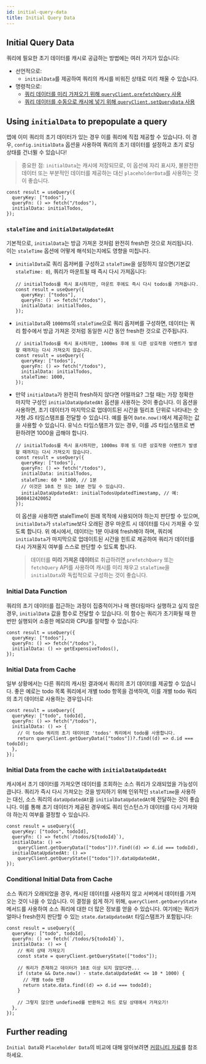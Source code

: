 ```yaml
---
id: initial-query-data
title: Initial Query Data
---
```


## Initial Query Data

쿼리에 필요한 초기 데이터를 캐시로 공급하는 방법에는 여러 가지가 있습니다:

- 선언적으로:
  - `initialData`를 제공하여 쿼리의 캐시를 비워진 상태로 미리 채울 수 있습니다.
- 명령적으로:
  - [쿼리 데이터를 미리 가져오기 위해 `queryClient.prefetchQuery` 사용](../../../react/guides/prefetching)
  - [쿼리 데이터를 수동으로 캐시에 넣기 위해 `queryClient.setQueryData` 사용](../../../react/guides/prefetching)

## Using `initialData` to prepopulate a query

앱에 이미 쿼리의 초기 데이터가 있는 경우 이를 쿼리에 직접 제공할 수 있습니다. 이 경우, `config.initialData` 옵션을 사용하여 쿼리의 초기 데이터를 설정하고 초기 로딩 상태를 건너뛸 수 있습니다!

> 중요한 점: `initialData`는 캐시에 저장되므로, 이 옵션에 자리 표시자, 불완전한 데이터 또는 부분적인 데이터를 제공하는 대신 `placeholderData`를 사용하는 것이 좋습니다.

```tsx
const result = useQuery({
  queryKey: ["todos"],
  queryFn: () => fetch("/todos"),
  initialData: initialTodos,
});
```

### `staleTime` and `initialDataUpdatedAt`

기본적으로, `initialData`는 방금 가져온 것처럼 완전히 fresh한 것으로 처리됩니다. 이는 `staleTime` 옵션에 어떻게 해석되는지에도 영향을 미칩니다.

- `initialData`로 쿼리 옵저버를 구성하고 `staleTime`을 설정하지 않으면(기본값 `staleTime: 0`), 쿼리가 마운트될 때 즉시 다시 가져옵니다:

  ```tsx
  // initialTodos를 즉시 표시하지만, 마운트 후에도 즉시 다시 todos를 가져옵니다.
  const result = useQuery({
    queryKey: ["todos"],
    queryFn: () => fetch("/todos"),
    initialData: initialTodos,
  });
  ```

- `initialData`와 `1000`ms의 `staleTime`으로 쿼리 옵저버를 구성하면, 데이터는 쿼리 함수에서 방금 가져온 것처럼 동일한 시간 동안 fresh한 것으로 간주됩니다.

  ```tsx
  // initialTodos를 즉시 표시하지만, 1000ms 후에 또 다른 상호작용 이벤트가 발생할 때까지는 다시 가져오지 않습니다.
  const result = useQuery({
    queryKey: ["todos"],
    queryFn: () => fetch("/todos"),
    initialData: initialTodos,
    staleTime: 1000,
  });
  ```

- 만약 `initialData`가 완전히 fresh하지 않다면 어떨까요? 그럴 때는 가장 정확한 마지막 구성인 `initialDataUpdatedAt` 옵션을 사용하는 것이 좋습니다. 이 옵션을 사용하면, 초기 데이터가 마지막으로 업데이트된 시간을 밀리초 단위로 나타내는 숫자형 JS 타임스탬프를 전달할 수 있습니다. 예를 들어 `Date.now()`에서 제공하는 값을 사용할 수 있습니다. 유닉스 타임스탬프가 있는 경우, 이를 JS 타임스탬프로 변환하려면 1000을 곱해야 합니다.

  ```tsx
  // initialTodos를 즉시 표시하지만, 1000ms 후에 또 다른 상호작용 이벤트가 발생할 때까지는 다시 가져오지 않습니다.
  const result = useQuery({
    queryKey: ["todos"],
    queryFn: () => fetch("/todos"),
    initialData: initialTodos,
    staleTime: 60 * 1000, // 1분
    // 이것은 10초 전 또는 10분 전일 수 있습니다.
    initialDataUpdatedAt: initialTodosUpdatedTimestamp, // 예: 1608412420052
  });
  ```

  이 옵션을 사용하면 staleTime이 원래 목적에 사용되어야 하는지 판단할 수 있으며, `initialData`가 `staleTime`보다 오래된 경우 마운트 시 데이터를 다시 가져올 수 있도록 합니다. 위 예시에서, 데이터는 1분 이내에 fresh해야 하며, 쿼리에 `initialData`가 마지막으로 업데이트된 시간을 힌트로 제공하여 쿼리가 데이터를 다시 가져올지 여부를 스스로 판단할 수 있도록 합니다.

  > 데이터를 **미리 가져온 데이터**로 취급하려면 `prefetchQuery` 또는 `fetchQuery` API를 사용하여 캐시를 미리 채우고 `staleTime`을 `initialData`와 독립적으로 구성하는 것이 좋습니다.

### Initial Data Function

쿼리의 초기 데이터를 접근하는 과정이 집중적이거나 매 렌더링마다 실행하고 싶지 않은 경우, `initialData` 값을 함수로 전달할 수 있습니다. 이 함수는 쿼리가 초기화될 때 한 번만 실행되어 소중한 메모리와 CPU를 절약할 수 있습니다:

```tsx
const result = useQuery({
  queryKey: ["todos"],
  queryFn: () => fetch("/todos"),
  initialData: () => getExpensiveTodos(),
});
```

### Initial Data from Cache

일부 상황에서는 다른 쿼리의 캐시된 결과에서 쿼리의 초기 데이터를 제공할 수 있습니다. 좋은 예로는 todo 목록 쿼리에서 개별 todo 항목을 검색하여, 이를 개별 todo 쿼리의 초기 데이터로 사용하는 경우입니다:

```tsx
const result = useQuery({
  queryKey: ["todo", todoId],
  queryFn: () => fetch("/todos"),
  initialData: () => {
    // 이 todo 쿼리의 초기 데이터로 'todos' 쿼리에서 todo를 사용합니다.
    return queryClient.getQueryData(["todos"])?.find((d) => d.id === todoId);
  },
});
```

### Initial Data from the cache with `initialDataUpdatedAt`

캐시에서 초기 데이터를 가져오면 데이터를 조회하는 소스 쿼리가 오래되었을 가능성이 큽니다. 쿼리가 즉시 다시 가져오는 것을 방지하기 위해 인위적인 `staleTime`을 사용하는 대신, 소스 쿼리의 `dataUpdatedAt`을 `initialDataUpdatedAt`에 전달하는 것이 좋습니다. 이를 통해 초기 데이터가 제공된 경우에도 쿼리 인스턴스가 데이터를 다시 가져와야 하는지 여부를 결정할 수 있습니다.

```tsx
const result = useQuery({
  queryKey: ["todos", todoId],
  queryFn: () => fetch(`/todos/${todoId}`),
  initialData: () =>
    queryClient.getQueryData(["todos"])?.find((d) => d.id === todoId),
  initialDataUpdatedAt: () =>
    queryClient.getQueryState(["todos"])?.dataUpdatedAt,
});
```

### Conditional Initial Data from Cache

소스 쿼리가 오래되었을 경우, 캐시된 데이터를 사용하지 않고 서버에서 데이터를 가져오는 것이 나을 수 있습니다. 이 결정을 쉽게 하기 위해, `queryClient.getQueryState` 메서드를 사용하여 소스 쿼리에 대한 더 많은 정보를 얻을 수 있습니다. 여기에는 쿼리가 얼마나 fresh한지 판단할 수 있는 `state.dataUpdatedAt` 타임스탬프가 포함됩니다:

```tsx
const result = useQuery({
  queryKey: ["todo", todoId],
  queryFn: () => fetch(`/todos/${todoId}`),
  initialData: () => {
    // 쿼리 상태 가져오기
    const state = queryClient.getQueryState(["todos"]);

    // 쿼리가 존재하고 데이터가 10초 이상 되지 않았다면...
    if (state && Date.now() - state.dataUpdatedAt <= 10 * 1000) {
      // 개별 todo 반환
      return state.data.find((d) => d.id === todoId);
    }

    // 그렇지 않으면 undefined를 반환하고 하드 로딩 상태에서 가져오기!
  },
});
```

## Further reading

`Initial Data`와 `Placeholder Data`의 비교에 대해 알아보려면 [커뮤니티 자료](../../community/tkdodos-blog#9-placeholder-and-initial-data-in-react-query)를 참조하세요.
